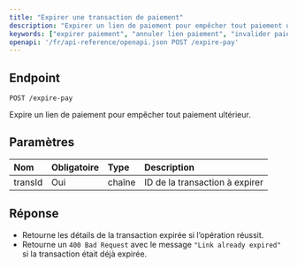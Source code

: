 ```yaml
---
title: "Expirer une transaction de paiement"
description: "Expirer un lien de paiement pour empêcher tout paiement ultérieur."
keywords: ["expirer paiement", "annuler lien paiement", "invalider paiement", "api paiement", "expire-pay"]
openapi: '/fr/api-reference/openapi.json POST /expire-pay'
---
```


## Endpoint

`POST /expire-pay`

Expire un lien de paiement pour empêcher tout paiement ultérieur.

## Paramètres

| Nom     | Obligatoire | Type   | Description                         |
|:--------|:------------|:-------|:----------------------------------|
| transId | Oui         | chaîne | ID de la transaction à expirer    |

## Réponse

- Retourne les détails de la transaction expirée si l’opération réussit.  
- Retourne un `400 Bad Request` avec le message `"Link already expired"` si la transaction était déjà expirée.

